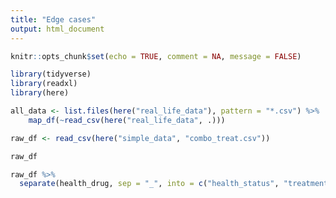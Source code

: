```yaml
---
title: "Edge cases"
output: html_document
---
```


```r
knitr::opts_chunk$set(echo = TRUE, comment = NA, message = FALSE)
```

```r
library(tidyverse)
library(readxl)
library(here)
```

```r

all_data <- list.files(here("real_life_data"), pattern = "*.csv") %>% 
    map_df(~read_csv(here("real_life_data", .)))
```


```r
raw_df <- read_csv(here("simple_data", "combo_treat.csv"))
```



```r
raw_df
```

```r
raw_df %>% 
  separate(health_drug, sep = "_", into = c("health_status", "treatment"))
```

